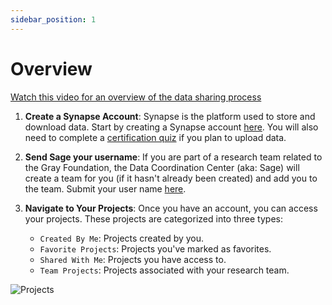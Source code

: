 ```yaml
---
sidebar_position: 1
---
```


# Overview

[Watch this video for an overview of the data sharing process](https://www.canva.com/design/DAFtre0aRZQ/VP-3prBX72sR7xpqYc8clg/watch)



1. **Create a Synapse Account**: Synapse is the platform used to store and download data. Start by creating a Synapse account [here](https://www.synapse.org/#!RegisterAccount:0). You will also need to complete a [certification quiz](https://www.synapse.org/#!Quiz:Certification) if you plan to upload data. 

2. **Send Sage your username**: If you are part of a research team related to the Gray Foundation, the Data Coordination Center (aka: Sage) will create a team for you (if it hasn't already been created) and add you to the team. Submit your user name [here](https://sagebionetworks.jira.com/servicedesk/customer/portal/17/group/24/create/159).

3. **Navigate to Your Projects**: Once you have an account, you can access your projects. These projects are categorized into three types:
   - `Created By Me`: Projects created by you.
   - `Favorite Projects`: Projects you've marked as favorites.
   - `Shared With Me`: Projects you have access to. 
   - `Team Projects`: Projects associated with your research team.

  ![Projects](image-2.png)

